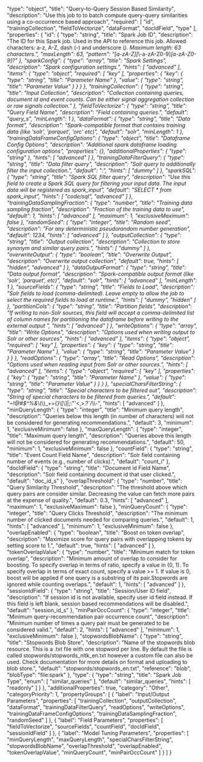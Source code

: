   "type": "object",
  "title": "Query-to-Query Session Based Similarity",
  "description": "Use this job to to batch compute query-query similarities using a co-occurrence based approach",
  "required": [
    "id",
    "trainingCollection",
    "fieldToVectorize",
    "dataFormat",
    "docIdField",
    "type"
  ],
  "properties": {
    "id": {
      "type": "string",
      "title": "Spark Job ID",
      "description": "The ID for this Spark job. Used in the API to reference this job. Allowed characters: a-z, A-Z, dash (-) and underscore (_). Maximum length: 63 characters.",
      "maxLength": 63,
      "pattern": "[a-zA-Z][_\\-a-zA-Z0-9]*[a-zA-Z0-9]?"
    },
    "sparkConfig": {
      "type": "array",
      "title": "Spark Settings",
      "description": "Spark configuration settings.",
      "hints": [
        "advanced"
      ],
      "items": {
        "type": "object",
        "required": [
          "key"
        ],
        "properties": {
          "key": {
            "type": "string",
            "title": "Parameter Name"
          },
          "value": {
            "type": "string",
            "title": "Parameter Value"
          }
        }
      }
    },
    "trainingCollection": {
      "type": "string",
      "title": "Input Collection",
      "description": "Collection containing queries, document id and event counts. Can be either signal aggregation collection or raw signals collection."
    },
    "fieldToVectorize": {
      "type": "string",
      "title": "Query Field Name",
      "description": "Field containing queries.",
      "default": "query_s",
      "minLength": 1
    },
    "dataFormat": {
      "type": "string",
      "title": "Data format",
      "description": "Spark-compatible format that contains training data (like 'solr', 'parquet', 'orc' etc)",
      "default": "solr",
      "minLength": 1
    },
    "trainingDataFrameConfigOptions": {
      "type": "object",
      "title": "Dataframe Config Options",
      "description": "Additional spark dataframe loading configuration options",
      "properties": {},
      "additionalProperties": {
        "type": "string"
      },
      "hints": [
        "advanced"
      ]
    },
    "trainingDataFilterQuery": {
      "type": "string",
      "title": "Data filter query",
      "description": "Solr query to additionally filter the input collection.",
      "default": "*:*",
      "hints": [
        "dummy"
      ]
    },
    "sparkSQL": {
      "type": "string",
      "title": "Spark SQL filter query",
      "description": "Use this field to create a Spark SQL query for filtering your input data. The input data will be registered as spark_input",
      "default": "SELECT * from spark_input",
      "hints": [
        "code/sql",
        "advanced"
      ]
    },
    "trainingDataSamplingFraction": {
      "type": "number",
      "title": "Training data sampling fraction",
      "description": "Fraction of the training data to use",
      "default": 1,
      "hints": [
        "advanced"
      ],
      "maximum": 1,
      "exclusiveMaximum": false
    },
    "randomSeed": {
      "type": "integer",
      "title": "Random seed",
      "description": "For any deterministic pseudorandom number generation",
      "default": 1234,
      "hints": [
        "advanced"
      ]
    },
    "outputCollection": {
      "type": "string",
      "title": "Output collection",
      "description": "Collection to store synonym and similar query pairs.",
      "hints": [
        "dummy"
      ]
    },
    "overwriteOutput": {
      "type": "boolean",
      "title": "Overwrite Output",
      "description": "Overwrite output collection",
      "default": true,
      "hints": [
        "hidden",
        "advanced"
      ]
    },
    "dataOutputFormat": {
      "type": "string",
      "title": "Data output format",
      "description": "Spark-compatible output format (like 'solr', 'parquet', etc)",
      "default": "solr",
      "hints": [
        "advanced"
      ],
      "minLength": 1
    },
    "sourceFields": {
      "type": "string",
      "title": "Fields to Load",
      "description": "Solr fields to load (comma-delimited). Leave empty to allow the job to select the required fields to load at runtime.",
      "hints": [
        "dummy",
        "hidden"
      ]
    },
    "partitionCols": {
      "type": "string",
      "title": "Partition fields",
      "description": "If writing to non-Solr sources, this field will accept a comma-delimited list of column names for partitioning the dataframe before writing to the external output ",
      "hints": [
        "advanced"
      ]
    },
    "writeOptions": {
      "type": "array",
      "title": "Write Options",
      "description": "Options used when writing output to Solr or other sources",
      "hints": [
        "advanced"
      ],
      "items": {
        "type": "object",
        "required": [
          "key"
        ],
        "properties": {
          "key": {
            "type": "string",
            "title": "Parameter Name"
          },
          "value": {
            "type": "string",
            "title": "Parameter Value"
          }
        }
      }
    },
    "readOptions": {
      "type": "array",
      "title": "Read Options",
      "description": "Options used when reading input from Solr or other sources.",
      "hints": [
        "advanced"
      ],
      "items": {
        "type": "object",
        "required": [
          "key"
        ],
        "properties": {
          "key": {
            "type": "string",
            "title": "Parameter Name"
          },
          "value": {
            "type": "string",
            "title": "Parameter Value"
          }
        }
      }
    },
    "specialCharsFilterString": {
      "type": "string",
      "title": "Special characters to be filtered out",
      "description": "String of special characters to be filtered from queries.",
      "default": "~!@#$^%&*\\(\\)_+={}\\[\\]|;:\"'<,>.?`/\\\\-",
      "hints": [
        "advanced"
      ]
    },
    "minQueryLength": {
      "type": "integer",
      "title": "Minimum query length",
      "description": "Queries below this length (in number of characters) will not be considered for generating recommendations.",
      "default": 3,
      "minimum": 1,
      "exclusiveMinimum": false
    },
    "maxQueryLength": {
      "type": "integer",
      "title": "Maximum query length",
      "description": "Queries above this length will not be considered for generating recommendations.",
      "default": 50,
      "minimum": 1,
      "exclusiveMinimum": false
    },
    "countField": {
      "type": "string",
      "title": "Event Count Field Name",
      "description": "Solr field containing number of events (e.g., number of clicks).",
      "default": "count_i"
    },
    "docIdField": {
      "type": "string",
      "title": "Document id Field Name",
      "description": "Solr field containing document id that user clicked.",
      "default": "doc_id_s"
    },
    "overlapThreshold": {
      "type": "number",
      "title": "Query Similarity Threshold",
      "description": "The threshold above which query pairs are consider similar. Decreasing the value can fetch more pairs at the expense of quality.",
      "default": 0.3,
      "hints": [
        "advanced"
      ],
      "maximum": 1,
      "exclusiveMaximum": false
    },
    "minQueryCount": {
      "type": "integer",
      "title": "Query Clicks Threshold",
      "description": "The minimum number of clicked documents needed for comparing queries.",
      "default": 1,
      "hints": [
        "advanced"
      ],
      "minimum": 1,
      "exclusiveMinimum": false
    },
    "overlapEnabled": {
      "type": "boolean",
      "title": "Boost on token overlap",
      "description": "Maximize score for query pairs with overlapping tokens by setting score to 1.",
      "default": true,
      "hints": [
        "advanced"
      ]
    },
    "tokenOverlapValue": {
      "type": "number",
      "title": "Minimum match for token overlap",
      "description": "Minimum amount of overlap to consider for boosting. To specify overlap in terms of ratio, specify a value in (0, 1). To specify overlap in terms of exact count, specify a value >= 1. If value is 0, boost will be applied if one query is a substring of its pair.Stopwords are ignored while counting overlaps.",
      "default": 1,
      "hints": [
        "advanced"
      ]
    },
    "sessionIdField": {
      "type": "string",
      "title": "Session/User ID field",
      "description": "If session id is not available, specify user id field instead. If this field is left blank, session based recommendations will be disabled.",
      "default": "session_id_s"
    },
    "minPairOccCount": {
      "type": "integer",
      "title": "Minimum query-recommendation pair occurrence count",
      "description": "Minimum number of times a query pair must be generated to be considered valid.",
      "default": 2,
      "hints": [
        "advanced"
      ],
      "minimum": 1,
      "exclusiveMinimum": false
    },
    "stopwordsBlobName": {
      "type": "string",
      "title": "Stopwords Blob Store",
      "description": "Name of the stopwords blob resource. This is a .txt file with one stopword per line. By default the file is called stopwords/stopwords_nltk_en.txt however a custom file can also be used. Check documentation for more details on format and uploading to blob store.",
      "default": "stopwords/stopwords_en.txt",
      "reference": "blob",
      "blobType": "file:spark"
    },
    "type": {
      "type": "string",
      "title": "Spark Job Type",
      "enum": [
        "similar_queries"
      ],
      "default": "similar_queries",
      "hints": [
        "readonly"
      ]
    }
  },
  "additionalProperties": true,
  "category": "Other",
  "categoryPriority": 1,
  "propertyGroups": [
    {
      "label": "Input/Output Parameters",
      "properties": [
        "trainingCollection",
        "outputCollection",
        "dataFormat",
        "trainingDataFilterQuery",
        "readOptions",
        "writeOptions",
        "trainingDataFrameConfigOptions",
        "trainingDataSamplingFraction",
        "randomSeed"
      ]
    },
    {
      "label": "Field Parameters",
      "properties": [
        "fieldToVectorize",
        "sourceFields",
        "countField",
        "docIdField",
        "sessionIdField"
      ]
    },
    {
      "label": "Model Tuning Parameters",
      "properties": [
        "minQueryLength",
        "maxQueryLength",
        "specialCharsFilterString",
        "stopwordsBlobName",
        "overlapThreshold",
        "overlapEnabled",
        "tokenOverlapValue",
        "minQueryCount",
        "minPairOccCount"
      ]
    }
  ]
}

